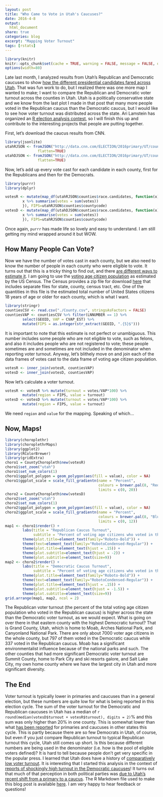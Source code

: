 ```yaml
---
layout: post
title: "Who Came to Vote in Utah's Caucuses?"
date: 2016-4-8
output:
  html_document
share: true
categories: blog
excerpt: "Mapping Voter Turnout"
tags: [rstats]
---
```


```r
library(knitr)
knitr::opts_chunk$set(cache = TRUE, warning = FALSE, message = FALSE, dpi = 180)
options(width=80)
```

Late last month, I analyzed results from Utah's Republican and Democratic caucuses to show [how the different presidential candidates fared across Utah](http://juliasilge.com/blog/Mapping-Utah-Caucus/). That was fun work to do, but I realized there was one more map I wanted to make; I want to compare the Republican and Democratic voter turnout across the counties in Utah. Utah is a politically conservative state and we know from the last plot I made in that post that many more people voted in the Republican caucus than the Democratic caucus, but I would like to see how voter turnout was distributed across the state. Ari Lamstein has organized an [R election analysis contest](http://www.arilamstein.com/blog/2016/03/28/announcing-r-election-analysis-contest/), so I will finish this up and contribute to the interesting projects that people are putting together.

First, let's download the caucus results from CNN.

```r
library(jsonlite)
utahRJSON <- fromJSON("http://data.cnn.com/ELECTION/2016primary/UT/county/S.json",
               flatten=TRUE)
utahDJSON <- fromJSON("http://data.cnn.com/ELECTION/2016primary/UT/county/E.json",
               flatten=TRUE)
```

Now, let's add up every vote cast for each candidate in each county, first for the Republicans and then for the Democrats.

```r
library(purrr)
library(dplyr)

votesR <- mutate(map_df(utahRJSON$counties$race.candidates, function(x) {
        x %>% summarise(votes = sum(votes))
        }), FIPS=utahRJSON$counties$countycode)
votesD <- mutate(map_df(utahDJSON$counties$race.candidates, function(x) {
        x %>% summarise(votes = sum(votes))
        }), FIPS=utahRJSON$counties$countycode)
```

Once again, `purrr` has made life so lovely and easy to understand. I am still getting my mind wrapped around it but WOW. 

## How Many People Can Vote?

Now we have the number of votes cast in each county, but we also need to know the number of people in each county who were eligible to vote. It turns out that this is a tricky thing to find out, and there [are different ways to estimate it](http://www.pewtrusts.org/en/research-and-analysis/analysis/2014/07/31/measuring-voter-turnout). I am going to use the [voting age  citizen population](https://www.census.gov/rdo/data/voting_age_population_by_citizenship_and_race_cvap.html) as estimated by the US Census. The Census provides a zip file for download [here](https://www.census.gov/rdo/data/voting_age_population_by_citizenship_and_race_cvap.html) that includes separate files for state, county, census tract, etc. One of the quantities in this file is the estimated total number of United States citizens 18 years of age or older for each county, which is what I want.

```r
library(stringr)
countiesCSV <- read.csv("./County.csv", stringsAsFactors = FALSE)
countiesVAP <- countiesCSV %>% filter(LNNUMBER == 1) %>%
        select(GEOID, VAP = CVAP_EST) %>% 
        mutate(FIPS = as.integer(str_extract(GEOID, ".{5}$")))
```

It is important to note that this estimate is not perfect or unambiguous. This number includes some people who are not eligible to vote, such as felons, and also it includes people who are not registered to vote; these people sometimes are and sometimes are not included in the denominator when reporting voter turnout. Anyway, let's blithely move on and join each of the data frames of votes cast to the data frame of voting age citizen population.


```r
votesR <- inner_join(votesR, countiesVAP)
votesD <- inner_join(votesD, countiesVAP)
```

Now let's calculate a voter turnout.

```r
votesR <- votesR %>% mutate(turnout = votes/VAP*100) %>% 
        mutate(region = FIPS, value = turnout)
votesD <- votesD %>% mutate(turnout = votes/VAP*100) %>% 
        mutate(region = FIPS, value = turnout)
```

We need `region` and `value` for the mapping. Speaking of which...

## Now, Maps!

```r
library(choroplethr)
library(choroplethrMaps)
library(ggplot2)
library(RColorBrewer)
library(gridExtra)
choro1 = CountyChoropleth$new(votesR)
choro1$set_zoom("utah")
choro1$set_num_colors(1)
choro1$ggplot_polygon = geom_polygon(aes(fill = value), color = NA)
choro1$ggplot_scale = scale_fill_gradientn(name = "Percent", 
                                           colours = brewer.pal(8, "Reds"),
                                           limits = c(0, 20))
choro2 = CountyChoropleth$new(votesD)
choro2$set_zoom("utah")
choro2$set_num_colors(1)
choro2$ggplot_polygon = geom_polygon(aes(fill = value), color = NA)
choro2$ggplot_scale = scale_fill_gradientn(name = "Percent",
                                           colours = brewer.pal(8, "Blues"),
                                           limits = c(0, 12))
map1 <- choro1$render() + 
        labs(title = "Republican Caucus Turnout",
             subtitle = "Percent of voting age citizens who voted in the Republican caucus") +
        theme(plot.title=element_text(family="Roboto-Bold")) +
        theme(text=element_text(family="RobotoCondensed-Regular")) + 
        theme(plot.title=element_text(hjust = .15)) +
        theme(plot.subtitle=element_text(hjust = -2)) +
        theme(plot.subtitle=element_text(size=9))
map2 <- choro2$render() + 
        labs(title = "Democratic Caucus Turnout",
             subtitle = "Percent of voting age citizens who voted in the Democratic caucus") +
        theme(plot.title=element_text(family="Roboto-Bold")) +
        theme(text=element_text(family="RobotoCondensed-Regular")) +
        theme(plot.title=element_text(hjust = .15)) +
        theme(plot.subtitle=element_text(hjust = -1.5)) +
        theme(plot.subtitle=element_text(size=9))
grid.arrange(map1, map2, ncol = 2)
```


The Republican voter turnout (the percent of the total voting age citizen population who voted in the Republican caucus) is higher across the state than the Democratic voter turnout, as we would expect. What is going on over there in that eastern county with the highest Democratic turnout? That is Grand County, Utah, which is home to Moab, Arches National Park, and Canyonland National Park. There are only about 7000 voter age citizens in the whole county, but 797 of them voted in the Democratic caucus while 337 voted in the Republican caucus. Moab has a significant environmentalist influence because of the national parks and such. The other counties that had more significant Democratic voter turnout are Summit County, home to Park City and ski resorts galore, and Salt Lake City, my own home county where we have the largest city in Utah and more significant diversity.

## The End

Voter turnout is typically lower in primaries and caucuses than in a general election, but these numbers are quite low for what is being reported in this election cycle. The sum of the voter turnout for the Democratic and Republican caucuses in Utah has a median of `r round(median(votesD$turnout + votesR$turnout), digits = 2)`% and this sum was only higher than 20% in one county. This is somewhat lower than what [has been reported](http://www.pewresearch.org/fact-tank/2016/03/08/so-far-turnout-in-this-years-primaries-rivals-2008-record/) for primaries and caucuses in other states this cycle. This is partly because there are so few Democrats in Utah, of course, but even if you just compare Republican turnout to typical Republican turnout this cycle, Utah still comes up short. Is this because different numbers are being used in the denominator (i.e. how is the pool of eligible voters defined)? It is hard to tell because people don't get very specific in the popular press. I learned that Utah does have a history of [comparatively low voter turnout](http://www.google.com/search?q=utah+voter+turnout). It is interesting that I started this analysis in the context of [reports of shockingly high turnout in the Democratic caucuses](http://www.sltrib.com/home/3694882-155/utah-dems-republicans-see-huge-turnout)! It turns out that much of that perception in both political parties was [due to Utah's recent shift from a primary to a caucus](http://kutv.com/news/local/utahs-caucus-not-the-turnout-blockbuster-many-might-think). The R Markdown file used to make this blog post is available [here](https://github.com/juliasilge/juliasilge.github.io/blob/master/_R/2016-04-08-Who-Came-To-Vote.Rmd). I am very happy to hear feedback or questions!